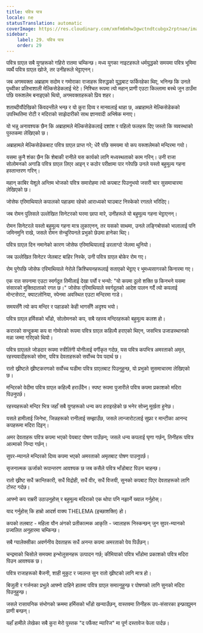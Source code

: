 ```yaml
---
title: पवित्र पात्र
locale: ne
statusTranslation: automatic
coverImage: https://res.cloudinary.com/xmfm6mhw3gwctndtcubgx2rptnae/image/upload/v1741354419/small_cover_la_gran_rebelion_28716e29d2.webp
sidebar:
    label: 29. पवित्र पात्र
    order: 29
---
```

पवित्र ग्राएल सबै युगहरूको गहिरो रातमा चम्किन्छ। मध्य युगका नाइटहरूले धर्मयुद्धको समयमा पवित्र भूमिमा व्यर्थै पवित्र ग्राएल खोजे, तर उनीहरूले भेट्टाएनन्।

जब अगमवक्ता अब्राहाम सदोम र गमोराका राजाहरू विरुद्धको युद्धबाट फर्किरहेका थिए, भनिन्छ कि उनले पृथ्वीका प्रतिभाशाली मेल्किसेडेकलाई भेटे। निश्चित रूपमा त्यो महान् प्राणी एउटा किल्लामा बस्थे जुन ठाउँमा पछि यरूशलेम बनाइएको थियो, अगमवक्ताहरूको प्रिय शहर।

शताब्दीयौंदेखिको किंवदन्तीले भन्छ र यो कुरा दिव्य र मानवलाई थाहा छ, अब्राहामले मेल्किसेडेकको उपस्थितिमा रोटी र मदिराको साझेदारीको साथ ज्ञानवादी अभिषेक मनाए।

यो भन्नु अनावश्यक छैन कि अब्राहामले मेल्किसेडेकलाई दशांश र पहिलो फलहरू दिए जस्तो कि व्यवस्थाको पुस्तकमा लेखिएको छ।

अब्राहामले मेल्किसेडेकबाट पवित्र ग्राएल प्राप्त गरे; धेरै पछि समयमा यो कप यरूशलेमको मन्दिरमा गयो।

यसमा कुनै शंका छैन कि शेबाकी रानीले यस कार्यको लागि मध्यस्थताको काम गरिन्। उनी राजा सोलोमनको अगाडि पवित्र ग्राएल लिएर आइन् र कठोर परीक्षामा पार गरेपछि उनले यस्तो बहुमूल्य गहना हस्तान्तरण गरिन्।

महान् काबिर येशूले अन्तिम भोजको पवित्र समारोहमा त्यो कपबाट पिउनुभयो जसरी चार सुसमाचारमा लेखिएको छ।

जोसेफ एरिमाथियाले कपालको पहाडमा रहेको आराध्यको घाउबाट निस्केको रगतले भरिदिए।

जब रोमन पुलिसले उल्लेखित सिनेटरको घरमा छापा मारे, उनीहरूले यो बहुमूल्य गहना भेट्टाएनन्।

रोमन सिनेटरले यस्तो बहुमूल्य गहना मात्र लुकाएनन्, तर यसको साथमा, उनले लङ्गिबोसको भालालाई पनि जमिनमुनि राखे, जसले रोमन सेन्चुरियनले प्रभुको छेउमा हानेका थिए।

पवित्र ग्राएल दिन नमानेको कारण जोसेफ एरिमाथियालाई डरलाग्दो जेलमा थुनियो।

जब उल्लेखित सिनेटर जेलबाट बाहिर निस्के, उनी पवित्र ग्राएल बोकेर रोम गए।

रोम पुगेपछि जोसेफ एरिमाथियाले नेरोले क्रिश्चियनहरूलाई सताएको भेट्टाए र भूमध्यसागरको किनारमा गए।

एक रात सपनामा एउटा स्वर्गदूत तिमीलाई देखा पर्यो र भन्यो: "यो कपमा ठूलो शक्ति छ किनभने यसमा संसारको मुक्तिदाताको रगत छ।" जोसेफ एरिमाथियाले स्वर्गदूतको आदेश पालन गर्दै त्यो कपलाई मोन्टसेराट, क्याटलोनिया, स्पेनमा अवस्थित एउटा मन्दिरमा गाडे।

समयसँगै त्यो कप मन्दिर र पहाडको केही भागसँगै अदृश्य भयो।

पवित्र ग्राएल हर्मिसको भाँडो, सोलोमनको कप, सबै रहस्य मन्दिरहरूको बहुमूल्य कलश हो।

करारको सन्दूकमा कप वा गोमोरको रूपमा पवित्र ग्राएल कहिल्यै हराएको थिएन, जसभित्र उजाडस्थानको मन्ना जम्मा गरिएको थियो।

पवित्र ग्राएलले जोडदार रूपमा स्त्रीलिंगी योनीलाई वर्गीकृत गर्दछ, यस पवित्र कपभित्र अमरताको अमृत, रहस्यवादीहरूको सोमा, पवित्र देवताहरूको सर्वोच्च पेय पदार्थ छ।

रातो ख्रीष्टले ख्रीष्टकरणको सर्वोच्च घडीमा पवित्र ग्राएलबाट पिउनुहुन्छ, यो प्रभुको सुसमाचारमा लेखिएको छ।

मन्दिरको वेदीमा पवित्र ग्राएल कहिल्यै हराउँदैन। स्पष्ट रूपमा पुजारीले पवित्र कपमा प्रकाशको मदिरा पिउनुपर्छ।

रहस्यहरूको मन्दिर भित्र जहाँ सबै युगहरूको धन्य कप हराइरहेको छ भनेर सोच्नु मूर्खता हुनेछ।

यसले हामीलाई जिनेभा, जिन्नहरूको रानीलाई सम्झाउँछ, जसले लान्जारोटलाई सुफ्रा र मान्टीका आनन्द कपहरूमा मदिरा दिइन्।

अमर देवताहरू पवित्र कपमा भएको पेयबाट पोषण पाउँछन्; जसले धन्य कपलाई घृणा गर्छन्, तिनीहरू पवित्र आत्माको निन्दा गर्छन्।

सुपर-म्यानले मन्दिरको दिव्य कपमा भएको अमरताको अमृतबाट पोषण पाउनुपर्छ।

सृजनात्मक ऊर्जाको रूपान्तरण आवश्यक छ जब कसैले पवित्र भाँडोबाट पिउन चाहन्छ।

रातो ख्रीष्ट सधैं क्रान्तिकारी, सधैं विद्रोही, सधैं वीर, सधैं विजयी, सुनको कपबाट पिएर देवताहरूको लागि टोस्ट गर्दछ।

आफ्नो कप राम्ररी उठाउनुहोस् र बहुमूल्य मदिराको एक थोपा पनि नझार्ने ख्याल गर्नुहोस्।

याद गर्नुहोस् कि हाम्रो आदर्श वाक्य THELEMA (इच्छाशक्ति) हो।

कपको तलबाट - महिला यौन अंगको प्रतीकात्मक आकृति - ज्वालाहरू निस्कन्छन् जुन सुपर-म्यानको प्रज्वलित अनुहारमा चम्किन्छ।

सबै ग्यालेक्सीका अवर्णनीय देवताहरू सधैं अनन्त कपमा अमरताको पेय पिउँछन्।

चन्द्रमाको चिसोले समयमा इन्भोलुसनहरू उत्पादन गर्छ; कीमियाको पवित्र भाँडोमा प्रकाशको पवित्र मदिरा पिउन आवश्यक छ।

पवित्र राजाहरूको बैजनी, शाही मुकुट र ज्वलन्त सुन रातो ख्रीष्टको लागि मात्र हो।

बिजुली र गर्जनका प्रभुले आफ्नो दाहिने हातमा पवित्र ग्राएल समात्नुहुन्छ र पोषणको लागि सुनको मदिरा पिउनुहुन्छ।

जसले रासायनिक संभोगको क्रममा हर्मिसको भाँडो खन्याउँछन्, वास्तवमा तिनीहरू उप-संसारका इन्फ्राह्युमन प्राणी बन्छन्।

यहाँ हामीले लेखेका सबै कुरा मेरो पुस्तक "द पर्फेक्ट म्यारिज" मा पूर्ण दस्तावेज फेला पार्दछ।

